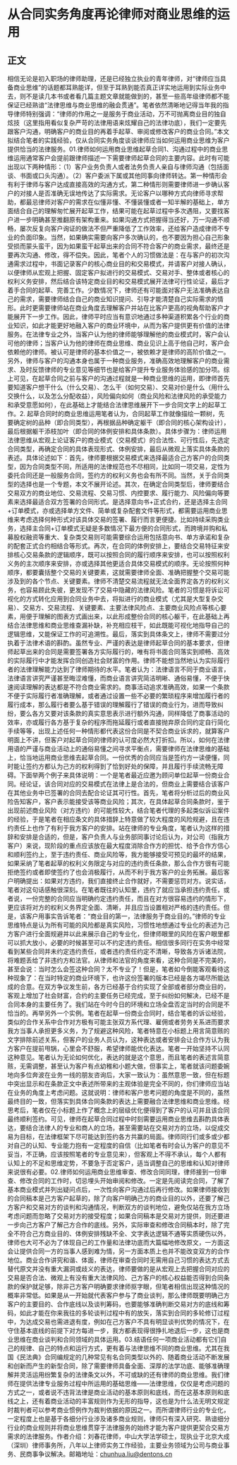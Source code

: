 # 从合同实务角度再论律师对商业思维的运用
## 正文
相信无论是初入职场的律师助理，还是已经独立执业的青年律师，对“律师应当具备商业思维”的话题都耳熟能详，但至于耳熟到能否真正详实地运用到实际业务中去，则不是读几本书或者看几篇主题文章就能做到的，甚至一些高年级律师都不能保证已经熟谙“法律思维与商业思维的融会贯通”。笔者依然清晰地记得当年我的指导律师特别强调：“律师的作用之一是服务于商业活动，万不可抛离商业目的独自炫技（这里指用看似复杂严苛的法律用语来炫耀自己的法律功底），我们一定要先跟客户沟通，明确客户的商业目的再着手起草、审阅或修改客户的商业合同。”本文拟结合笔者的实践经验，仅从合同实务角度谈谈律师应当如何运用商业思维为客户提供恰当的法律服务。01.律师如何运用商业思维起草合同1、沟通过程中的商业思维运用通常客户会提前跟律师描述一下需要律师起草合同的主要内容。此时有可能出现以下两种情形：（1）客户业务负责人或者法务负责人亲自与律师沟通（包括面谈、书面或口头沟通）。（2）客户委派下属或其他同事向律师转达。第一种情形会有利于律师与客户达成直接高效的沟通方式，第二种情形则需要律师进一步确认客户的对接人是否准确无误地传达了实际需求。无论客户以哪种方式向律师寻求帮助，都最忌律师对客户的需求在似懂非懂、不懂装懂或者一知半解的基础上，单方面结合自己的理解匆忙展开起草工作，结果可能在起草过程中多次遇阻，又要找客户进一步明确甚至推翻原有架构重来。如果沟通方式把握得当还好，万一沟通不顺畅，屡次反复向客户询证的做法不但严重降低了工作效率，还给客户造成律师不专业的负面印象。当然，如果确实需要向客户多次确认的，也不要因为担心自己形象受损而蒙头蛮干，因为如果蛮干起草出来的合同不符合客户的商业需求，最终还是要再次沟通、修改，得不偿失。因此，笔者个人的习惯做法是：在与客户的初次沟通需求过程中，书面记录客户的核心商业目的和交易模式，并请客户对接人确认，以便律师从宏观上把握、固定客户拟进行的交易模式、交易对手、整体或者核心的权利义务安排，然后结合该特定商业目的和交易模式展开法律可行性论证，最后才着手合同的起草、完善工作。少数情况下，律师还有可能面对客户无法准确表达自己的需求，需要律师结合自己的商业知识提问、引导才能清楚自己实际需求的情形。此时更需要律师站在商业角度去理解客户并站在比客户更高的视角帮助客户才能展开下一步工作。因此，律师平时应当有意识地通过多种渠道积累各个行业的商业知识，如此才能更好地融入客户的商业环境中，从而为客户提供更有价值的法律服务。在法律专业之外，当客户认为他的律师能够理解他的商业模式时，客户会认可他的律师；当客户认为他的律师在商业思维、商业见识上高于他自己时，客户会依赖他的律师。被认可是律师的基本价值之一，被依赖才是律师的高阶价值之一。另外，律师与客户的沟通本身也属于一种商业服务，准确高效地理解客户的商业需求、及时反馈律师的专业意见等细节也是给客户提升专业服务体验感的加分项。综上可见，在起草合同之前与客户的沟通过程就是一种商业思维的运用，即律师首先要知道客户想干什么（什么交易）、怎么干（如何交易）、交易对价是什么（用什么交换什么，以及怎么分配收益），风险偏向如何（商业风险和法律风险的承受能力和承受意愿如何），在此基础上才能结合法律思维展开下一步合同文字上的起草工作。2. 起草合同时的商业思维运用笔者认为，合同起草工作就像描绘一颗树，先要确定树的品种（即合同类型），再根据品种确定躯干（即合同的核心架构设计），最后根据躯干添枝加叶（即合同的体例安排和具体条款）。具体步骤为：律师运用法律思维从宏观上论证客户的商业模式（交易模式）的合法性、可行性后，先选定合同类型，再确定合同的具体表现形式、体例安排，最后从微观上落实具体条款的表述。具体论述如下：首先，律师要根据交易模式来选择最适合己方客户的合同类型，因为合同类型不同，所适用的法律规范也不尽相同，比如同一项交易，定性为委托合同还是一般服务合同，签约方的权利义务也会有所不同。当然，关于合同类型的选择也是一个专题，本文不展开论述。其次，在确定合同类型后，律师要结合交易双方的商业地位、交易流程、交易习惯、内控要求、履行能力、风险偏向等要素来选择最适合双方签署的合同形式。是选择意向书+正式合约，还是选择主合同+订单模式，亦或选择单方文件、简单或复杂配套文件等形式，都需要运用商业思维来考虑选择何种形式对该具体交易的签署、履行而言更便捷。比如持续采购类业务，选择主合同+订单模式无疑是多数情况下最方便的合同形式，而跨境并购和私募股权融资等重大、复杂类交易则可能需要综合运用包括意向书、单方承诺和复杂的配套正式合约相结合等形式。再次，在合同的体例安排上，要结合交易特征来安排核心交易条款的逻辑顺序，既可以按照合同的履行顺序来安排，也可以按照权利义务的主次顺序来安排，亦或选择其他更适合具体交易模式的顺序。无论按照何种顺序，都要囊括整个交易的关键要素，这就需要律师全面、准确把握整个交易可能涉及到的各个节点、关键要素。律师不清楚交易流程就无法全面界定各方的权利义务，也容易顾此失彼，更发现不了交易中隐藏的法律风险。笔者的习惯是将诉讼可视化的方式转化应用到合同业务中去，将拟进行的商业模式（尤其是大型复杂交易）、交易方、交易流程、关键要素、主要法律风险点、主要商业风险点等核心要素，用便于理解的图表方式画出来，以此形成整份合同的核心躯干，在此基础上再结合法律思维和商业思维查漏补缺，补充相应枝干，如此既能可视化地指导自己的逻辑思维，又能保证工作的可追溯性。最后，落实到具体条文上，律师不需要过分执着于法律术语的斟酌。虽然专业、严谨的表达是律师起草合同的基本要求，但律师起草出来的合同是需要签署各方实际履行的，唯有将书面合同落实到顺畅、高效的实际履行中才能发挥合同创造社会财富的作用。律师不能想当然地认为实际履行者的法律理解能力达到了律师期待的水平。笔者认为：法律语言不同于商业语言，法律语言讲究严谨甚至晦涩难懂，而商业语言讲究简洁明晰、通俗易懂，不便于快速阅读理解的表达都是不符合商业需求的。商事活动追求准确高效，如果一个条款不便于实际履行者准确理解，或者通过设置一些不必要的繁琐程序来增加履行者的履行成本，那么履行者要么基于错误的理解履行了错误的商业行为，进而导致纠纷，要么各方又要对该条款的真实意思表示进行额外沟通，同样降低了商事活动的效率，亦或履行各方基于复杂的程序而拖延履行或者直接抛弃原合同约定自行简化手续等等，出现上述任何一种情形都代表这份合同是不契合商业诉求的，就算客户明面上不讲，但客户对起草合同的律师的认可度必然大打折扣。所以，如何在法律用语的严谨与商业活动上的通俗易懂之间寻求平衡点，需要律师在法律思维的基础上，恰当地运用商业思维去起草合同。一份优秀的合同应当是签约方一读便懂，同时能让签约方都认为己方的权利得到了恰到好处的保障，并且履行手续流畅无障碍。下面举两个例子来具体说明：一个是笔者最近应邀为顾问单位起草一份商业合同。经论证，该合同对应的交易模式在法律上是合法的，但商业上需要结合该客户在其他业务中已签署的合同去配合论证其可行性。首先，笔者将分析过后的商业风险告知客户，客户表示能接受该等商业风险；其次，在具体起草合同条款时，鉴于出现前述商业风险（对方违约）的可能性较大，结合笔者代理的多起类似诉讼案件的经验，于是笔者在相应条文的具体措辞上特意做了较大程度的风险规避，且在违约责任上也作了有利于我方客户的安排。站在律师的专业角度，笔者认为这样的措辞和安排是合适的，但是，客户负责人与业务部同事讨论后认为，对公司（指我方客户）来说，现阶段的重点应该放在最大程度消除合作方的担忧、给予合作方信心和顺利签约上，至于违约责任、商业风险等，我方能够接受可预见的最坏的结果，如果采纳了笔者起草的权利义务限定与对应的违约责任条款，那么合作方很有可能拒绝签约或者即使签约了也会消极履行，从而不利于我方客户的业务拓展。最后客户明确提出：如果对方违约，我们直接终止合作就好，不需要惩罚对方。说实话，笔者对这句话感触很深刻。在笔者既往的认知里，违约了就应当承担违约责任，或者说，一份完整的合同应当明确约定违约责任，而且在对方很容易违约的情形下，更应该将对方的权利义务界定全面、清晰，并且应当设置相对严格的违约责任。但是，该客户用事实告诉笔者：“商业目的第一，法律服务于商业目的。”律师的专业思维特点是认为所有可能的风险都是真实风险，习惯性地想通过专业化的表述为己方客户进行全面规避并以此来展示自己的专业化，但律师眼里的风险在客户眼里都可以抓大放小，必要的时候甚至可以不约定违约责任。相信很多同行在实务中经常看到某些合同并未约定违约责任，或者违约责任约定不清晰，导致各方诉诸法院，将难题丢给了非违约方和法官。从律师和法官的角度来看，这种合同是不完美的，甚至会说：当时怎么会签这种合同？太不专业了！但是，笔者如今倒能客观看待这种现象了：在当时特定的商业环境下，也许这份签署的版本已经是各方竭尽所能达成的合意。在双方争议发生前，各方已经基于合约实现了全部或者部分商业目的，客观上增加了社会财富，合约的主要任务已经完成，至于纠纷如何解决，已经不是合同本身的主要任务了。我们站在今时今日的环境和立场全盘否定当时的合同是不恰当的。再举另外一个实例。笔者在起草一份商业合同时，结合笔者的诉讼经验，类似的合作关系中合作对方极有可能主张双方系代理、雇佣或者劳务关系进而要求我方当事人承担更多义务，为了规避这种风险，笔者特意在小标题上用言简意赅的文字排除前述关系，但客户的业务人员认为，这种表达或者安排会让合作方认为我方客户在提前甩锅，心里会不舒服，希望律师能优化表达。笔者一开始坚持不认同这种意见。笔者认为无论如何优化，表达的就是这个意思，而且笔者的表述言简意赅，无需调整，甚至认为客户有点幼稚和小题大做，但事实上，笔者就该问题委婉地向多位奔波在业务一线的朋友咨询后，大家一致认为：虽然意思一致，但在标题中突出显示和在条款正文中表述所带来的主观体验是完全不同的，你们律师应当站在业务的角度上考虑问题。这就说明：律师和客户思考问题的角度是不同的，虽然最终目的一致，但落实到具体合同条款的表达上需要融合法律思维和商业思维。经思考后，笔者仅在小标题上作了概念上的层级优化便得到了客户的认可并且该合同最终顺利签约。可见，律师在起草合同过程中时刻需要运用商业思维去斟酌具体表达，要结合法律人的专业和商人的立场，甚至需要站在交易对方的立场，以促成交易为目标，在法律框架下尽可能达到签约各方共赢的局面。律师同行们或多或少都对自己的认知、专业能力抱有一定程度的自信（比如笔者有时会认为客户的意见不妥当，不正确，应该按照笔者的专业意见来），但客观上不得不承认，每个人都有认知上的不足和思维定势，不要急于否定客户，适当调整自己的思维和认知对律师来说很有必要。02.律师如何运用商业思维审查、修改合同同理，律师接到一份审查、修改合同的工作时，切忌埋头开始审阅和修改。一定是先阅读完合同，了解了基本商业模式并列出疑问点后，一次性向客户沟通过后再行修改。如果律师接收到的合同稿本是己方客户起草的，除了向客户明确己方的商业目的以外，还要了解己方客户和交易对方的谈判和沟通情况，判断双方的谈判地位，避免仅站在我方立场考虑问题而忽略了交易对方的接受程度；如果合同稿本是交易对方提供，则还要进一步向己方客户了解己方合作的底线。另外，实际审查和修改合同稿本时，除了完全不符合己方商业目的、体例安排残缺不全、文字表达逻辑不通等实质硬伤以外，律师也大可不必为了体现自己的工作量和法律功底而大篇幅地修改原文，一方面这会让提供合同一方的当事人感到难为情，另一方面本质上也并不能改变双方的合作地位。商业合作讲究和谐、体面，律师在审查合同时无需用自己习惯的表达方式去替代原文并没有重大漏洞或歧义的表达，律师要做的是从宏观上去把握合同对应的交易是否合法、微观上有没有重大法律风险、己方客户的核心权益能否得到合同条款的保护就足够，除非己方客户明确要求律师抠字眼，但笔者相信出现这种情况的概率非常低。如果是从一开始就代表客户参与了商业谈判，那么律师既要明确己方客户的主要目的、合作底线以及谈判筹码，也要能够准确判断交易对方的底线和筹码，如此才能在你来我往的多轮谈判过程中有的放矢，落实到合同的多轮修订过程中，为达成交易也需进退有度，例如在己方客户不具有明显谈判优势的情况下，在守住基本底线的前提下对方每进一步，我方都表现得很挣扎地退后一步，这也是商业思维在商业谈判和合同领域的具体运用。03.结语任何一项商业活动都有它们自己的规律、自己的特点和运行方式，更有着与法律思维不同的商业思维。尤其在我国《民法典》合同编规定的几种常见有名合同类型以外的、随着商业活动不断发展和创新而产生的新型合同，除了需要律师具备全面、深厚的法学功底、能够准确理解并灵活运用纷繁复杂的法律条文以外，不可或缺的还有律师的商业思维。我们律师在提供法律专业服务过程中所运用的基础思维——法律思维，仅仅是考虑问题的方式之一，或者说不违背法律是商业活动的基本原则和底线，而在这基本原则和底线之上，还有着商业活动的丰富规则作为无形的指导，这也是为什么法无明文规定时裁判者可以参考商业惯例作为裁判依据的原因之一。而所谓律师行业的专业化，一定程度上也是基于各细分行业涉及诸多商业规则，律师只有深入研究、熟谙细分行业的商业规则并将商业思维贯穿于法律服务的始终才能为客户提供更契合交易方需求的法律服务。作者介绍：刘春花律师，中山大学法学硕士，现执业于北京大成（深圳）律师事务所，八年以上律师实务工作经验，主要业务领域为公司与商业事务、民商事争议解决。邮箱地址：​chunhua.liu@dentons.cn